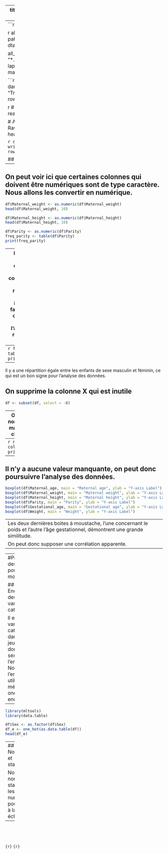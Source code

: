 
---
title: "pas mal"
output: "html_document"
date: "2024-09-04"
---
```r
library(dplyr)
library(readr)
library(purrr)

```
```r

all_files <- lapply(list.files(path = "RawData", pattern = "*.csv", full.names = TRUE), read.csv)
dta <- do.call("rbind", all_files)

all_files <- list.files(path = "RawData", pattern = "*.csv", full.names = TRUE)
dta <- do.call("rbind", lapply(all_files, read.csv))
csv_data <- map_dfr(all_files, ~read_csv(.x))
```

```r

# Sauvegarder le RawData frame combiné dans un nouveau fichier CSV
write.csv(dta, "TreatedData/donnees_combinees.csv", row.names = FALSE)


```
```r
# Lire le nouveau fichier CSV
donnees_lues <- read.csv("TreatedData/donnees_combinees.csv")

# Afficher les premières lignes du nouveau RawData frame pour vérification
head(donnees_lues)
```

```r
data_d <- distinct(donnees_lues)
write.csv(data_d, "TreatedData/data.csv", row.names = FALSE)
```

## Première analyse des données
```r
df <- data_d
summary(df)
```
---
On peut voir ici que certaines colonnes qui doivent être numériques sont de type caractère. Nous allons les convertir en numérique.
---
```r
df$Maternal_weight <- as.numeric(df$Maternal_weight)
head(df$Maternal_weight, 10)
```
```r
df$Maternal_height <- as.numeric(df$Maternal_height)
head(df$Maternal_height, 10)
```
```r
df$Parity <- as.numeric(df$Parity)
freq_parity <- table(df$Parity)
print(freq_parity)
```

---
Il existe 10 valeurs différentes dans la colonne Parity, et les répartitions sont très inégales.
Il faudra garder cela en tête lors de l'analyse des résultats du modèle.

Dans un cadre éthique, nous vérifions la répartition de chaque sexe dans notre jeu de données.
---
```r
freq_sex <- table(df$Sex)
print(freq_sex)
```

---
Il y a une répartition égale entre les enfants de sexe masculin et féminin, ce qui est un bon signe pour l'analyse des données.

On supprime la colonne X qui est inutile
---
```r
df <- subset(df, select = -X)
```
---
On détermine le nombre de valeurs manquantes dans chaque colonne
---
```r
na_counts <- colSums(is.na(df))
print(na_counts)
```
---
Il n'y a aucune valeur manquante, on peut donc poursuivre l'analyse des données.
---
```r
boxplot(df$Maternal_age, main = "Maternal age", ylab = "Y-axis Label")
boxplot(df$Maternal_weight, main = "Maternal weight", ylab = "Y-axis Label")
boxplot(df$Maternal_height, main = "Maternal height", ylab = "Y-axis Label")
boxplot(df$Parity, main = "Parity", ylab = "Y-axis Label")
boxplot(df$Gestational_age, main = "Gestational age", ylab = "Y-axis Label")
boxplot(df$Weight, main = "Weight", ylab = "Y-axis Label")
```

---
Les deux dernières boites à moustache, l'une concernant le poids et l'autre l'âge gestationnel, démontrent une grande similitude.
On peut donc supposer une corrélation apparente.
---

---
#Préparation des données pour le modèle

## 1- Encodage des variables catégorielles

Il existe une variable catégorielle dans notre jeu de données, le sexe de l'enfant. Nous allons l'encoder en utilisant la méthode de one-hot encoding.
---

```r
library(mltools)
library(data.table)

df$Sex <- as.factor(df$Sex)
df_e <- one_hot(as.data.table(df))
head(df_e)

```
---
## 2- Normalisation et standardisation

Nous allons normaliser et standardiser les variables numériques pour les mettre à la même échelle.
---
```r

```
```r


```
```r


```
```r

```

```{r}	```
```{r}	```

